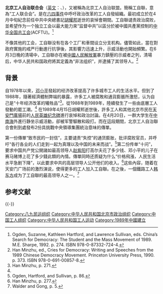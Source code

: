 {{Expand|time=2015-02-24T17:35:28+00:00}}
'''北京工人自治联合会'''（[[英文|英文]]：{{lang|en|Beijing Workers' Autonomous Federation}}、{{lang|en|BWAF}}），又被稱為北京工人自治联盟。簡稱工自聯，意為“工人联合会”。是在[[六四事件|六四事件]]中呼吁政治改革的工人自發組織。最初成立於在4月中旬紀念前任中共中央總書記[[胡耀邦|胡耀邦]]逝世的哀悼會期間。工自聯谴责政治腐败，並希望作为一个独立工会以最大能力來“监督中共”以區分於被中國共產黨控制的[[中华全国总工会|中华全国总工会]](ACFTU)。<ref>Ogden, Suzanne, Kathleen Hartford, and Lawrence Sullivan, eds. China’s Search for Democracy: The Student and the Mass Movement of 1989. M.E. Sharpe, 1992. p. 274. ISBN 978-0-87332-724-4.</ref> 

不像其他的工会，工自聯没有在各个工厂和車間设立分支机构。儘管如此，當在對政府實施的戒严行動進行抗爭後，其影響力迅速上升，示威活動也開始頻繁。在6月3日晚的清場中，工自聯亦在被[[中國人民解放軍|中國人民解放軍]]暴力鎮壓的示威者之列，清場后，中华人民共和国政府將其定義為“非法组织”，并逮捕了其领导人。<ref name="han373">Han Minzhu, ed., Cries for Democracy: Writing and Speeches from the 1989 Chinese Democracy Movement. Princeton University Press, 1990. p. 373. ISBN 978-0-691-00857-8.</ref>

==背景==
自1978年以來，[[邓小平|邓小平]]發起的经济改革提高了许多城市工人的生活水平。但到了1988年，隨著經濟體制弊端的暴露，许多工人被腐敗和通貨膨脹所激怒，认为自己是“十年经济改革的犧牲品”<ref name="han271">Han Minzhu, p. 271.</ref>。從1988年到1989年，陸續發生了一些由底層工人發動的罷工潮。<ref name="han271" />
在1989年4月15日胡耀邦逝世後，許多工人和其他北京市民在[[天安門廣場|天安門廣場]]前的[[人民英雄纪念碑|人民英雄纪念碑]]進行哀悼和政治討論。在4月20日，一群大学生在[[中南海|中南海]]外進行静坐示威活動，卻被军警驅散和殴打。而在這段期間，北京工人自治聯合會則到處發布2份具挑戰中央領導集團統治意味的傳單。 
 
第一份傳單“致市民的一封信”，主要谴责“失控”的通货膨胀，批评腐败官员，并呼吁“各行各业的人们走到一起为真理以及中国的未来而战”。<ref>Ogden, Hartford, and Sullivan, p. 86.</ref>第二份传单“十问”，要求中国共产党公開諸如最高领导人[[赵紫阳|赵紫阳]]打高尔夫花了多少钱、邓小平的儿子在赛马赌博上花了多少錢此類的內情。傳單同時还质疑为什么“价格飛漲，人民生活水平急剧下降”，以此要求中共的高层领导人公开他们的收入。<ref>Han Minzhu, p. 277.</ref>这些內容，随着在天安门广场前的激烈演说，使得更多的工人加入工自聯。在之後，一個鐵路工人[[韩东方|韩东方]]成为了工自聯的最高领导人之一。<ref>Walder and Gong, p. 5.</ref>

== 参考文献 ==
{{Reflist}}

{{-}}
{{六四事件}}

[[Category:八九民运组织|Category:八九民运组织]]
[[Category:中华人民共和国北京市政治组织|Category:中华人民共和国北京市政治组织]]
[[Category:中国工人组织|Category:中国工人组织]]
[[Category:中华人民共和国工人运动|Category:中华人民共和国工人运动]]
[[Category:1989年中國建立|Category:1989年中國建立]]